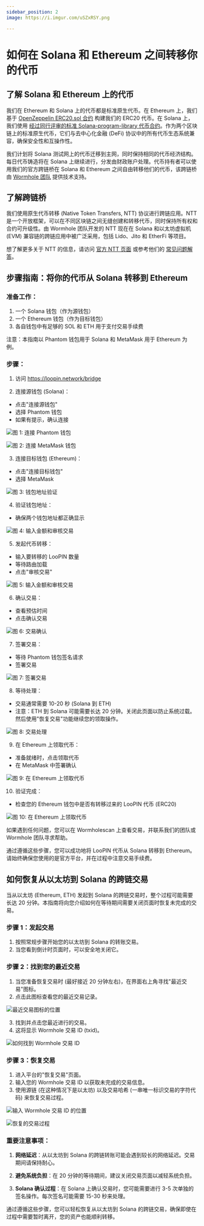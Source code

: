 ```yaml
---
sidebar_position: 2
image: https://i.imgur.com/uSZxRSY.png

---
```


# 如何在 Solana 和 Ethereum 之间转移你的代币

## 了解 Solana 和 Ethereum 上的代币

我们在 Ethereum 和 Solana 上的代币都是标准原生代币。在 Ethereum 上，我们基于 [OpenZeppelin ERC20.sol 合约](https://github.com/OpenZeppelin/openzeppelin-contracts/blob/master/contracts/token/ERC20/ERC20.sol) 构建我们的 ERC20 代币。在 Solana 上，我们使用 [经过同行评审的标准 Solana-program-library 代币合约](https://github.com/solana-labs/solana-program-library/tree/master/token/program)。作为两个区块链上的标准原生代币，它们与去中心化金融 (DeFi) 协议中的所有代币生态系统兼容，确保安全性和互操作性。

我们计划将 Solana 测试网上的代币迁移到主网，同时保持相同的代币经济结构。每日代币铸造将在 Solana 上继续进行，分发由财政账户处理。代币持有者可以使用我们的官方跨链桥在 Solana 和 Ethereum 之间自由转移他们的代币，该跨链桥由 [Wormhole 团队](https://wormhole.com/) 提供技术支持。

## 了解跨链桥

我们使用原生代币转移 (Native Token Transfers, NTT) 协议进行跨链应用。NTT 是一个开放框架，可以在不同区块链之间无缝创建和转移代币，同时保持所有权和合约可升级性。由 Wormhole 团队开发的 NTT 现在在 Solana 和以太坊虚拟机 (EVM) 兼容链的跨链应用中被广泛采用，包括 Lido、Jito 和 EtherFi 等项目。

想了解更多关于 NTT 的信息，请访问 [官方 NTT 页面](https://wormhole.com/products/native-token-transfers) 或参考他们的 [常见问题解答](https://wormhole.com/docs/build/contract-integrations/native-token-transfers/faqs/)。

## 步骤指南：将你的代币从 Solana 转移到 Ethereum

### 准备工作：
1. 一个 Solana 钱包（作为源钱包）
2. 一个 Ethereum 钱包（作为目标钱包）
3. 各自钱包中有足够的 SOL 和 ETH 用于支付交易手续费

注意：本指南以 Phantom 钱包用于 Solana 和 MetaMask 用于 Ethereum 为例。

### 步骤：

1. 访问 https://loopin.network/bridge

2. 连接源钱包 (Solana)：
- 点击"连接源钱包"
- 选择 Phantom 钱包
- 如果有提示，确认连接

![图 1: 连接 Phantom 钱包](bridge/001.png)

![图 2: 连接 MetaMask 钱包](bridge/002.png)

3. 连接目标钱包 (Ethereum)：
- 点击"连接目标钱包"
- 选择 MetaMask

![图 3: 钱包地址验证](bridge/004.png)

4. 验证钱包地址：
- 确保两个钱包地址都正确显示

![图 4: 输入金额和审核交易](bridge/005.png)

5. 发起代币转移：
- 输入要转移的 LooPIN 数量
- 等待路由加载
- 点击"审核交易"

![图 5: 输入金额和审核交易](bridge/006.png)

6. 确认交易：
- 查看预估时间
- 点击确认交易

![图 6: 交易确认](bridge/007.png)

7. 签署交易：
- 等待 Phantom 钱包签名请求
- 签署交易

![图 7: 签署交易](bridge/008.png)

8. 等待处理：
- 交易通常需要 10-20 秒 (Solana 到 ETH)
- 注意：ETH 到 Solana 可能需要长达 20 分钟。关闭此页面以防止系统过载。然后使用"恢复交易"功能继续您的领取操作。

![图 8: 交易处理](bridge/009.png)

9. 在 Ethereum 上领取代币：
- 准备就绪时，点击领取代币
- 在 MetaMask 中签署确认

![图 9: 在 Ethereum 上领取代币](bridge/010.png)

10. 验证完成：
- 检查您的 Ethereum 钱包中是否有转移过来的 LooPIN 代币 (ERC20)

![图 10: 在 Ethereum 上领取代币](bridge/011.png)

如果遇到任何问题，您可以在 Wormholescan 上查看交易，并联系我们的团队或 Wormhole 团队寻求帮助。

通过遵循这些步骤，您可以成功地将 LooPIN 代币从 Solana 转移到 Ethereum。请始终确保您使用的是官方平台，并在过程中注意交易手续费。

## 如何恢复从以太坊到 Solana 的跨链交易

当从以太坊 (Ethereum, ETH) 发起到 Solana 的跨链交易时，整个过程可能需要长达 20 分钟。本指南将向您介绍如何在等待期间需要关闭页面时恢复未完成的交易。

### 步骤 1：发起交易

1. 按照常规步骤开始您的以太坊到 Solana 的转账交易。
2. 当您看到倒计时页面时，可以安全地关闭它。

### 步骤 2：找到您的最近交易

1. 当您准备恢复交易时 (最好接近 20 分钟左右)，在界面右上角寻找"最近交易"图标。
2. 点击此图标查看您的最近交易记录。

![最近交易图标的位置](bridge/012.png)

3. 找到并点击您最近进行的交易。
4. 这将显示 Wormhole 交易 ID (txid)。

![如何找到 Wormhole 交易 ID](bridge/013.png)

### 步骤 3：恢复交易

1. 进入平台的"恢复交易"页面。
2. 输入您的 Wormhole 交易 ID 以获取未完成的交易信息。
3. 使用源链 (在这种情况下是以太坊) 以及交易哈希 (一串唯一标识交易的字符代码) 来恢复交易过程。

![输入 Wormhole 交易 ID 的位置](bridge/014.png)

![恢复的交易过程](bridge/015.png)

### 重要注意事项：

1. **网络延迟**：从以太坊到 Solana 的跨链转账可能会遇到较长的网络延迟。交易期间请保持耐心。

2. **避免系统负担**：在 20 分钟的等待期间，建议关闭交易页面以减轻系统负担。

3. **Solana 确认过程**：在 Solana 上确认交易时，您可能需要进行 3-5 次单独的签名操作。每次签名可能需要 15-30 秒来处理。

通过遵循这些步骤，您可以轻松恢复从以太坊到 Solana 的跨链交易，确保即使在过程中需要暂时离开，您的资产也能顺利转移。

